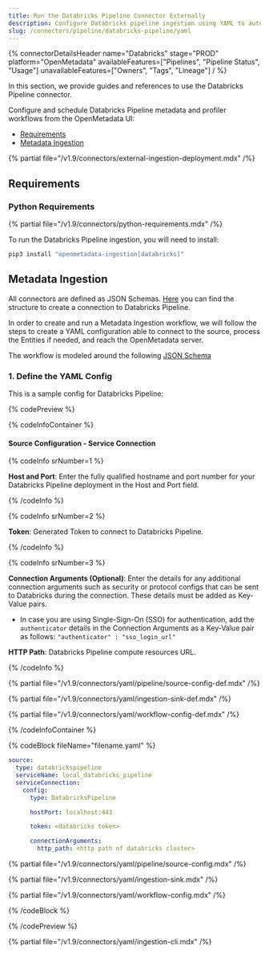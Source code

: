 ```yaml
---
title: Run the Databricks Pipeline Connector Externally
description: Configure Databricks pipeline ingestion using YAML to automate metadata extraction, data profiling, and lineage tracking across workflows.
slug: /connectors/pipeline/databricks-pipeline/yaml
---
```


{% connectorDetailsHeader
name="Databricks"
stage="PROD"
platform="OpenMetadata"
availableFeatures=["Pipelines", "Pipeline Status", "Usage"]
unavailableFeatures=["Owners", "Tags", "Lineage"]
/ %}

In this section, we provide guides and references to use the Databricks Pipeline connector.

Configure and schedule Databricks Pipeline metadata and profiler workflows from the OpenMetadata UI:

- [Requirements](#requirements)
- [Metadata Ingestion](#metadata-ingestion)

{% partial file="/v1.9/connectors/external-ingestion-deployment.mdx" /%}

## Requirements

### Python Requirements

{% partial file="/v1.9/connectors/python-requirements.mdx" /%}

To run the Databricks Pipeline ingestion, you will need to install:

```bash
pip3 install "openmetadata-ingestion[databricks]"
```

## Metadata Ingestion

All connectors are defined as JSON Schemas.
[Here](https://github.com/open-metadata/OpenMetadata/blob/main/openmetadata-spec/src/main/resources/json/schema/entity/services/connections/pipeline/databricksPipelineConnection.json)
you can find the structure to create a connection to Databricks Pipeline.

In order to create and run a Metadata Ingestion workflow, we will follow
the steps to create a YAML configuration able to connect to the source,
process the Entities if needed, and reach the OpenMetadata server.

The workflow is modeled around the following
[JSON Schema](https://github.com/open-metadata/OpenMetadata/blob/main/openmetadata-spec/src/main/resources/json/schema/metadataIngestion/workflow.json)

### 1. Define the YAML Config

This is a sample config for Databricks Pipeline:

{% codePreview %}

{% codeInfoContainer %}

#### Source Configuration - Service Connection

{% codeInfo srNumber=1 %}

**Host and Port**: Enter the fully qualified hostname and port number for your Databricks Pipeline deployment in the Host and Port field.

{% /codeInfo %}

{% codeInfo srNumber=2 %}

**Token**: Generated Token to connect to Databricks Pipeline.

{% /codeInfo %}

{% codeInfo srNumber=3 %}

**Connection Arguments (Optional)**: Enter the details for any additional connection arguments such as security or protocol configs that can be sent to Databricks during the connection. These details must be added as Key-Value pairs.
  - In case you are using Single-Sign-On (SSO) for authentication, add the `authenticator` details in the Connection Arguments as a Key-Value pair as follows: `"authenticator" : "sso_login_url"`


**HTTP Path**: Databricks Pipeline compute resources URL.

{% /codeInfo %}


{% partial file="/v1.9/connectors/yaml/pipeline/source-config-def.mdx" /%}

{% partial file="/v1.9/connectors/yaml/ingestion-sink-def.mdx" /%}

{% partial file="/v1.9/connectors/yaml/workflow-config-def.mdx" /%}

{% /codeInfoContainer %}

{% codeBlock fileName="filename.yaml" %}


```yaml {% isCodeBlock=true %}
source:
  type: databrickspipeline
  serviceName: local_databricks_pipeline
  serviceConnection:
    config:
      type: DatabricksPipeline

```
```yaml {% srNumber=1 %}
      hostPort: localhost:443

```

```yaml {% srNumber=2 %}
      token: <databricks token>

```
```yaml {% srNumber=3 %}
      connectionArguments:
        http_path: <http path of databricks cluster>
```

{% partial file="/v1.9/connectors/yaml/pipeline/source-config.mdx" /%}

{% partial file="/v1.9/connectors/yaml/ingestion-sink.mdx" /%}

{% partial file="/v1.9/connectors/yaml/workflow-config.mdx" /%}

{% /codeBlock %}

{% /codePreview %}

{% partial file="/v1.9/connectors/yaml/ingestion-cli.mdx" /%}
